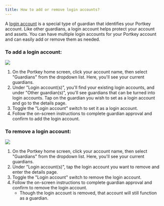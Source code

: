 ```yaml
---
title: How to add or remove login accounts?
---
```


A [login account](/docs/What-is-a-login-account "") is a special type of guardian that identifies your Portkey account. Like other guardians, a login account helps protect your account and assets. You can have multiple login accounts for your Portkey account and can easily add or remove them as needed.

### To add a login account:

<img src="/img/Add-login-account.png" />

1. On the Portkey home screen, click your account name, then select "Guardians" from the dropdown list. Here, you'll see your current guardians.
2. Under "Login account(s)", you'll find your existing login accounts, and under "Other guardian(s)", you'll see guardians that can be turned into login accounts. Tap on the guardian you wish to set as a login account and go to the details page.
3. Toggle the "Login account" switch to set it as a login account.
4. Follow the on-screen instructions to complete guardian approval and confirm to add the login account.

### To remove a login account:

<img src="/img/remove-login-account.png" />

1. On the Portkey home screen, click your account name, then select "Guardians" from the dropdown list. Here, you'll see your current guardians.
2. Under "Login account(s)", tap the login account you want to remove and enter the details page.
3. Toggle the "Login account" switch to remove the login account.
4. Follow the on-screen instructions to complete guardian approval and confirm to remove the login account.
   * Though the login account is removed, that account will still function as a guardian.
